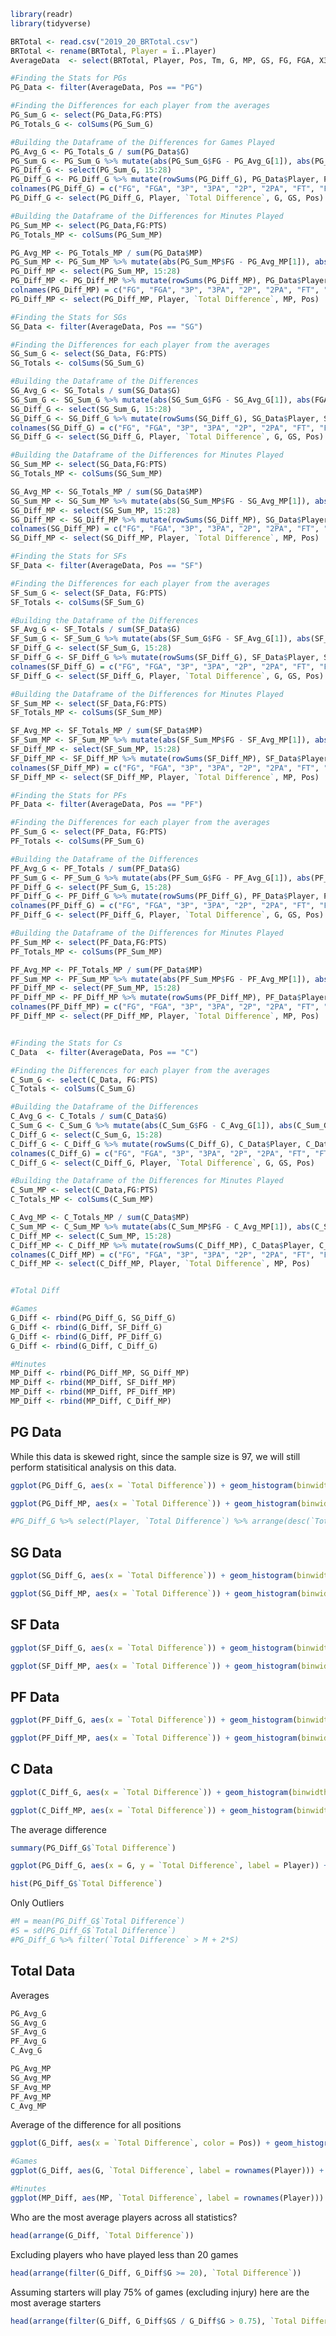 
```{r setup, echo=T, warning=FALSE, message=TRUE}
library(readr)
library(tidyverse)

BRTotal <- read.csv("2019_20_BRTotal.csv")
BRTotal <- rename(BRTotal, Player = ï..Player)
AverageData  <- select(BRTotal, Player, Pos, Tm, G, MP, GS, FG, FGA, X3P, X3PA, X2P, X2PA, FT, FTA, TRB, AST, STL, BLK, TOV, PTS)

#Finding the Stats for PGs
PG_Data <- filter(AverageData, Pos == "PG")

#Finding the Differences for each player from the averages
PG_Sum_G <- select(PG_Data,FG:PTS) 
PG_Totals_G <- colSums(PG_Sum_G)

#Building the Dataframe of the Differences for Games Played
PG_Avg_G <- PG_Totals_G / sum(PG_Data$G)
PG_Sum_G <- PG_Sum_G %>% mutate(abs(PG_Sum_G$FG - PG_Avg_G[1]), abs(PG_Sum_G$FGA - PG_Avg_G[2]), abs(PG_Sum_G$X3P - PG_Avg_G[3]), abs(PG_Sum_G$X3PA- PG_Avg_G[4]), abs(PG_Sum_G$X2P - PG_Avg_G[5]), abs(PG_Sum_G$X2PA - PG_Avg_G[6]), abs(PG_Sum_G$FT - PG_Avg_G[7]), abs(PG_Sum_G$FTA - PG_Avg_G[8]), abs(PG_Sum_G$TRB - PG_Avg_G[9]), abs(PG_Sum_G$AST - PG_Avg_G[10]), abs(PG_Sum_G$STL - PG_Avg_G[11]), abs(PG_Sum_G$BLK - PG_Avg_G[12]), abs(PG_Sum_G$TOV - PG_Avg_G[13]), abs(PG_Sum_G$PTS - PG_Avg_G[14]))
PG_Diff_G <- select(PG_Sum_G, 15:28)
PG_Diff_G <- PG_Diff_G %>% mutate(rowSums(PG_Diff_G), PG_Data$Player, PG_Data$G, PG_Data$GS, PG_Data$Pos)
colnames(PG_Diff_G) = c("FG", "FGA", "3P", "3PA", "2P", "2PA", "FT", "FTA", "TRB", "AST", "STL", "BLK", "TOV", "PTS", "Total Difference", "Player", "G", "GS", "Pos")
PG_Diff_G <- select(PG_Diff_G, Player, `Total Difference`, G, GS, Pos)

#Building the Dataframe of the Differences for Minutes Played
PG_Sum_MP <- select(PG_Data,FG:PTS) 
PG_Totals_MP <- colSums(PG_Sum_MP)

PG_Avg_MP <- PG_Totals_MP / sum(PG_Data$MP)
PG_Sum_MP <- PG_Sum_MP %>% mutate(abs(PG_Sum_MP$FG - PG_Avg_MP[1]), abs(PG_Sum_MP$FGA - PG_Avg_MP[2]), abs(PG_Sum_MP$X3P - PG_Avg_MP[3]), abs(PG_Sum_MP$X3PA- PG_Avg_MP[4]), abs(PG_Sum_MP$X2P - PG_Avg_MP[5]), abs(PG_Sum_MP$X2PA - PG_Avg_MP[6]), abs(PG_Sum_MP$FT - PG_Avg_MP[7]), abs(PG_Sum_MP$FTA - PG_Avg_MP[8]), abs(PG_Sum_MP$TRB - PG_Avg_MP[9]), abs(PG_Sum_MP$AST - PG_Avg_MP[10]), abs(PG_Sum_MP$STL - PG_Avg_MP[11]), abs(PG_Sum_MP$BLK - PG_Avg_MP[12]), abs(PG_Sum_MP$TOV - PG_Avg_MP[13]), abs(PG_Sum_MP$PTS - PG_Avg_MP[14]))
PG_Diff_MP <- select(PG_Sum_MP, 15:28)
PG_Diff_MP <- PG_Diff_MP %>% mutate(rowSums(PG_Diff_MP), PG_Data$Player, PG_Data$MP, PG_Data$Pos)
colnames(PG_Diff_MP) = c("FG", "FGA", "3P", "3PA", "2P", "2PA", "FT", "FTA", "TRB", "AST", "STL", "BLK", "TOV", "PTS", "Total Difference", "Player", "MP", "Pos")
PG_Diff_MP <- select(PG_Diff_MP, Player, `Total Difference`, MP, Pos)

#Finding the Stats for SGs
SG_Data <- filter(AverageData, Pos == "SG")

#Finding the Differences for each player from the averages
SG_Sum_G <- select(SG_Data, FG:PTS)
SG_Totals <- colSums(SG_Sum_G)

#Building the Dataframe of the Differences
SG_Avg_G <- SG_Totals / sum(SG_Data$G)
SG_Sum_G <- SG_Sum_G %>% mutate(abs(SG_Sum_G$FG - SG_Avg_G[1]), abs(FGA - SG_Avg_G[2]), abs(SG_Sum_G$X3P - SG_Avg_G[3]), abs(SG_Sum_G$X3PA- SG_Avg_G[4]), abs(SG_Sum_G$X2P - SG_Avg_G[5]), abs(SG_Sum_G$X2PA - SG_Avg_G[6]), abs(SG_Sum_G$FT - SG_Avg_G[7]), abs(SG_Sum_G$FTA - SG_Avg_G[8]), abs(SG_Sum_G$TRB - SG_Avg_G[9]), abs(SG_Sum_G$AST - SG_Avg_G[10]), abs(SG_Sum_G$STL - SG_Avg_G[11]), abs(SG_Sum_G$BLK - SG_Avg_G[12]), abs(SG_Sum_G$TOV - SG_Avg_G[13]), abs(SG_Sum_G$PTS - SG_Avg_G[14]))
SG_Diff_G <- select(SG_Sum_G, 15:28)
SG_Diff_G <- SG_Diff_G %>% mutate(rowSums(SG_Diff_G), SG_Data$Player, SG_Data$G, SG_Data$GS, SG_Data$Pos)
colnames(SG_Diff_G) = c("FG", "FGA", "3P", "3PA", "2P", "2PA", "FT", "FTA", "TRB", "AST", "STL", "BLK", "TOV", "PTS", "Total Difference", "Player", "G", "GS", "Pos")
SG_Diff_G <- select(SG_Diff_G, Player, `Total Difference`, G, GS, Pos)

#Building the Dataframe of the Differences for Minutes Played
SG_Sum_MP <- select(SG_Data,FG:PTS) 
SG_Totals_MP <- colSums(SG_Sum_MP)

SG_Avg_MP <- SG_Totals_MP / sum(SG_Data$MP)
SG_Sum_MP <- SG_Sum_MP %>% mutate(abs(SG_Sum_MP$FG - SG_Avg_MP[1]), abs(SG_Sum_MP$FGA - SG_Avg_MP[2]), abs(SG_Sum_MP$X3P - SG_Avg_MP[3]), abs(SG_Sum_MP$X3PA- SG_Avg_MP[4]), abs(SG_Sum_MP$X2P - SG_Avg_MP[5]), abs(SG_Sum_MP$X2PA - SG_Avg_MP[6]), abs(SG_Sum_MP$FT - SG_Avg_MP[7]), abs(SG_Sum_MP$FTA - SG_Avg_MP[8]), abs(SG_Sum_MP$TRB - SG_Avg_MP[9]), abs(SG_Sum_MP$AST - SG_Avg_MP[10]), abs(SG_Sum_MP$STL - SG_Avg_MP[11]), abs(SG_Sum_MP$BLK - SG_Avg_MP[12]), abs(SG_Sum_MP$TOV - SG_Avg_MP[13]), abs(SG_Sum_MP$PTS - SG_Avg_MP[14]))
SG_Diff_MP <- select(SG_Sum_MP, 15:28)
SG_Diff_MP <- SG_Diff_MP %>% mutate(rowSums(SG_Diff_MP), SG_Data$Player, SG_Data$MP, SG_Data$Pos)
colnames(SG_Diff_MP) = c("FG", "FGA", "3P", "3PA", "2P", "2PA", "FT", "FTA", "TRB", "AST", "STL", "BLK", "TOV", "PTS", "Total Difference", "Player", "MP", "Pos")
SG_Diff_MP <- select(SG_Diff_MP, Player, `Total Difference`, MP, Pos)

#Finding the Stats for SFs
SF_Data <- filter(AverageData, Pos == "SF")

#Finding the Differences for each player from the averages
SF_Sum_G <- select(SF_Data, FG:PTS)
SF_Totals <- colSums(SF_Sum_G)

#Building the Dataframe of the Differences
SF_Avg_G <- SF_Totals / sum(SF_Data$G)
SF_Sum_G <- SF_Sum_G %>% mutate(abs(SF_Sum_G$FG - SF_Avg_G[1]), abs(SF_Sum_G$FGA - SF_Avg_G[2]), abs(SF_Sum_G$X3P - SF_Avg_G[3]), abs(SF_Sum_G$X3PA- SF_Avg_G[4]), abs(SF_Sum_G$X2P - SF_Avg_G[5]), abs(SF_Sum_G$X2PA - SF_Avg_G[6]), abs(SF_Sum_G$FT - SF_Avg_G[7]), abs(SF_Sum_G$FTA - SF_Avg_G[8]), abs(SF_Sum_G$TRB - SF_Avg_G[9]), abs(SF_Sum_G$AST - SF_Avg_G[10]), abs(SF_Sum_G$STL - SF_Avg_G[11]), abs(SF_Sum_G$BLK - SF_Avg_G[12]), abs(SF_Sum_G$TOV - SF_Avg_G[13]), abs(SF_Sum_G$PTS - SF_Avg_G[14]))
SF_Diff_G <- select(SF_Sum_G, 15:28)
SF_Diff_G <- SF_Diff_G %>% mutate(rowSums(SF_Diff_G), SF_Data$Player, SF_Data$G, SF_Data$GS, SF_Data$Pos)
colnames(SF_Diff_G) = c("FG", "FGA", "3P", "3PA", "2P", "2PA", "FT", "FTA", "TRB", "AST", "STL", "BLK", "TOV", "PTS", "Total Difference", "Player", "G", "GS", "Pos")
SF_Diff_G <- select(SF_Diff_G, Player, `Total Difference`, G, GS, Pos)

#Building the Dataframe of the Differences for Minutes Played
SF_Sum_MP <- select(SF_Data,FG:PTS) 
SF_Totals_MP <- colSums(SF_Sum_MP)

SF_Avg_MP <- SF_Totals_MP / sum(SF_Data$MP)
SF_Sum_MP <- SF_Sum_MP %>% mutate(abs(SF_Sum_MP$FG - SF_Avg_MP[1]), abs(SF_Sum_MP$FGA - SF_Avg_MP[2]), abs(SF_Sum_MP$X3P - SF_Avg_MP[3]), abs(SF_Sum_MP$X3PA- SF_Avg_MP[4]), abs(SF_Sum_MP$X2P - SF_Avg_MP[5]), abs(SF_Sum_MP$X2PA - SF_Avg_MP[6]), abs(SF_Sum_MP$FT - SF_Avg_MP[7]), abs(SF_Sum_MP$FTA - SF_Avg_MP[8]), abs(SF_Sum_MP$TRB - SF_Avg_MP[9]), abs(SF_Sum_MP$AST - SF_Avg_MP[10]), abs(SF_Sum_MP$STL - SF_Avg_MP[11]), abs(SF_Sum_MP$BLK - SF_Avg_MP[12]), abs(SF_Sum_MP$TOV - SF_Avg_MP[13]), abs(SF_Sum_MP$PTS - SF_Avg_MP[14]))
SF_Diff_MP <- select(SF_Sum_MP, 15:28)
SF_Diff_MP <- SF_Diff_MP %>% mutate(rowSums(SF_Diff_MP), SF_Data$Player, SF_Data$MP, SF_Data$Pos)
colnames(SF_Diff_MP) = c("FG", "FGA", "3P", "3PA", "2P", "2PA", "FT", "FTA", "TRB", "AST", "STL", "BLK", "TOV", "PTS", "Total Difference", "Player", "MP", "Pos")
SF_Diff_MP <- select(SF_Diff_MP, Player, `Total Difference`, MP, Pos)

#Finding the Stats for PFs
PF_Data <- filter(AverageData, Pos == "PF")

#Finding the Differences for each player from the averages
PF_Sum_G <- select(PF_Data, FG:PTS)
PF_Totals <- colSums(PF_Sum_G)

#Building the Dataframe of the Differences
PF_Avg_G <- PF_Totals / sum(PF_Data$G)
PF_Sum_G <- PF_Sum_G %>% mutate(abs(PF_Sum_G$FG - PF_Avg_G[1]), abs(PF_Sum_G$FGA - PF_Avg_G[2]), abs(PF_Sum_G$X3P - PF_Avg_G[3]), abs(PF_Sum_G$X3PA- PF_Avg_G[4]), abs(PF_Sum_G$X2P - PF_Avg_G[5]), abs(PF_Sum_G$X2PA - PF_Avg_G[6]), abs(PF_Sum_G$FT - PF_Avg_G[7]), abs(PF_Sum_G$FTA - PF_Avg_G[8]), abs(PF_Sum_G$TRB - PF_Avg_G[9]), abs(PF_Sum_G$AST - PF_Avg_G[10]), abs(PF_Sum_G$STL - PF_Avg_G[11]), abs(PF_Sum_G$BLK - PF_Avg_G[12]), abs(PF_Sum_G$TOV - PF_Avg_G[13]), abs(PF_Sum_G$PTS - PF_Avg_G[14]))
PF_Diff_G <- select(PF_Sum_G, 15:28)
PF_Diff_G <- PF_Diff_G %>% mutate(rowSums(PF_Diff_G), PF_Data$Player, PF_Data$G, PF_Data$GS, PF_Data$Pos)
colnames(PF_Diff_G) = c("FG", "FGA", "3P", "3PA", "2P", "2PA", "FT", "FTA", "TRB", "AST", "STL", "BLK", "TOV", "PTS", "Total Difference", "Player", "G", "GS", "Pos")
PF_Diff_G <- select(PF_Diff_G, Player, `Total Difference`, G, GS, Pos)

#Building the Dataframe of the Differences for Minutes Played
PF_Sum_MP <- select(PF_Data,FG:PTS) 
PF_Totals_MP <- colSums(PF_Sum_MP)

PF_Avg_MP <- PF_Totals_MP / sum(PF_Data$MP)
PF_Sum_MP <- PF_Sum_MP %>% mutate(abs(PF_Sum_MP$FG - PF_Avg_MP[1]), abs(PF_Sum_MP$FGA - PF_Avg_MP[2]), abs(PF_Sum_MP$X3P - PF_Avg_MP[3]), abs(PF_Sum_MP$X3PA- PF_Avg_MP[4]), abs(PF_Sum_MP$X2P - PF_Avg_MP[5]), abs(PF_Sum_MP$X2PA - PF_Avg_MP[6]), abs(PF_Sum_MP$FT - PF_Avg_MP[7]), abs(PF_Sum_MP$FTA - PF_Avg_MP[8]), abs(PF_Sum_MP$TRB - PF_Avg_MP[9]), abs(PF_Sum_MP$AST - PF_Avg_MP[10]), abs(PF_Sum_MP$STL - PF_Avg_MP[11]), abs(PF_Sum_MP$BLK - PF_Avg_MP[12]), abs(PF_Sum_MP$TOV - PF_Avg_MP[13]), abs(PF_Sum_MP$PTS - PF_Avg_MP[14]))
PF_Diff_MP <- select(PF_Sum_MP, 15:28)
PF_Diff_MP <- PF_Diff_MP %>% mutate(rowSums(PF_Diff_MP), PF_Data$Player, PF_Data$MP, PF_Data$Pos)
colnames(PF_Diff_MP) = c("FG", "FGA", "3P", "3PA", "2P", "2PA", "FT", "FTA", "TRB", "AST", "STL", "BLK", "TOV", "PTS", "Total Difference", "Player", "MP", "Pos")
PF_Diff_MP <- select(PF_Diff_MP, Player, `Total Difference`, MP, Pos)


#Finding the Stats for Cs
C_Data  <- filter(AverageData, Pos == "C")

#Finding the Differences for each player from the averages
C_Sum_G <- select(C_Data, FG:PTS)
C_Totals <- colSums(C_Sum_G)

#Building the Dataframe of the Differences
C_Avg_G <- C_Totals / sum(C_Data$G)
C_Sum_G <- C_Sum_G %>% mutate(abs(C_Sum_G$FG - C_Avg_G[1]), abs(C_Sum_G$FGA - C_Avg_G[2]), abs(C_Sum_G$X3P - C_Avg_G[3]), abs(C_Sum_G$X3PA- C_Avg_G[4]), abs(C_Sum_G$X2P - C_Avg_G[5]), abs(C_Sum_G$X2PA - C_Avg_G[6]), abs(C_Sum_G$FT - C_Avg_G[7]), abs(C_Sum_G$FTA - C_Avg_G[8]), abs(C_Sum_G$TRB - C_Avg_G[9]), abs(C_Sum_G$AST - C_Avg_G[10]), abs(C_Sum_G$STL - C_Avg_G[11]), abs(C_Sum_G$BLK - C_Avg_G[12]), abs(C_Sum_G$TOV - C_Avg_G[13]), abs(C_Sum_G$PTS - C_Avg_G[14]))
C_Diff_G <- select(C_Sum_G, 15:28)
C_Diff_G <- C_Diff_G %>% mutate(rowSums(C_Diff_G), C_Data$Player, C_Data$G, C_Data$GS, C_Data$Pos)
colnames(C_Diff_G) = c("FG", "FGA", "3P", "3PA", "2P", "2PA", "FT", "FTA", "TRB", "AST", "STL", "BLK", "TOV", "PTS", "Total Difference", "Player", "G", "GS", "Pos")
C_Diff_G <- select(C_Diff_G, Player, `Total Difference`, G, GS, Pos)

#Building the Dataframe of the Differences for Minutes Played
C_Sum_MP <- select(C_Data,FG:PTS) 
C_Totals_MP <- colSums(C_Sum_MP)

C_Avg_MP <- C_Totals_MP / sum(C_Data$MP)
C_Sum_MP <- C_Sum_MP %>% mutate(abs(C_Sum_MP$FG - C_Avg_MP[1]), abs(C_Sum_MP$FGA - C_Avg_MP[2]), abs(C_Sum_MP$X3P - C_Avg_MP[3]), abs(C_Sum_MP$X3PA- C_Avg_MP[4]), abs(C_Sum_MP$X2P - C_Avg_MP[5]), abs(C_Sum_MP$X2PA - C_Avg_MP[6]), abs(C_Sum_MP$FT - C_Avg_MP[7]), abs(C_Sum_MP$FTA - C_Avg_MP[8]), abs(C_Sum_MP$TRB - C_Avg_MP[9]), abs(C_Sum_MP$AST - C_Avg_MP[10]), abs(C_Sum_MP$STL - C_Avg_MP[11]), abs(C_Sum_MP$BLK - C_Avg_MP[12]), abs(C_Sum_MP$TOV - C_Avg_MP[13]), abs(C_Sum_MP$PTS - C_Avg_MP[14]))
C_Diff_MP <- select(C_Sum_MP, 15:28)
C_Diff_MP <- C_Diff_MP %>% mutate(rowSums(C_Diff_MP), C_Data$Player, C_Data$MP, C_Data$Pos)
colnames(C_Diff_MP) = c("FG", "FGA", "3P", "3PA", "2P", "2PA", "FT", "FTA", "TRB", "AST", "STL", "BLK", "TOV", "PTS", "Total Difference", "Player", "MP", "Pos")
C_Diff_MP <- select(C_Diff_MP, Player, `Total Difference`, MP, Pos)


#Total Diff

#Games
G_Diff <- rbind(PG_Diff_G, SG_Diff_G)
G_Diff <- rbind(G_Diff, SF_Diff_G)
G_Diff <- rbind(G_Diff, PF_Diff_G)
G_Diff <- rbind(G_Diff, C_Diff_G)

#Minutes
MP_Diff <- rbind(PG_Diff_MP, SG_Diff_MP)
MP_Diff <- rbind(MP_Diff, SF_Diff_MP)
MP_Diff <- rbind(MP_Diff, PF_Diff_MP)
MP_Diff <- rbind(MP_Diff, C_Diff_MP)
```

## PG Data

While this data is skewed right, since the sample size is 97, we will still perform statisitical analysis on this data. 
```{r, echo=T, warning=FALSE, message=TRUE}
ggplot(PG_Diff_G, aes(x = `Total Difference`)) + geom_histogram(binwidth = 500, fill = "aquamarine3", col = "black") 

ggplot(PG_Diff_MP, aes(x = `Total Difference`)) + geom_histogram(binwidth = 500, fill = "aquamarine3", col = "black") 
```

```{r, echo=T, warning=FALSE, message=TRUE}
#PG_Diff_G %>% select(Player, `Total Difference`) %>% arrange(desc(`Total Difference`))
```



## SG Data
```{r, echo=T, warning=FALSE, message=TRUE}
ggplot(SG_Diff_G, aes(x = `Total Difference`)) + geom_histogram(binwidth = 500, fill = "orchid2", col = "black") 

ggplot(SG_Diff_MP, aes(x = `Total Difference`)) + geom_histogram(binwidth = 500, fill = "orchid2", col = "black") 
```



## SF Data
```{r, echo=T, warning=FALSE, message=TRUE}
ggplot(SF_Diff_G, aes(x = `Total Difference`)) + geom_histogram(binwidth = 500, fill = "dodgerblue2", col = "black") 

ggplot(SF_Diff_MP, aes(x = `Total Difference`)) + geom_histogram(binwidth = 500, fill = "dodgerblue2", col = "black") 
```


## PF Data
```{r, echo=T, warning=FALSE, message=TRUE}
ggplot(PF_Diff_G, aes(x = `Total Difference`)) + geom_histogram(binwidth = 500, fill = "darkgoldenrod3", col = "black") 

ggplot(PF_Diff_MP, aes(x = `Total Difference`)) + geom_histogram(binwidth = 500, fill = "darkgoldenrod3", col = "black") 
```


## C Data
```{r, echo=T, warning=FALSE, message=TRUE}
ggplot(C_Diff_G, aes(x = `Total Difference`)) + geom_histogram(binwidth = 500, fill = "coral1", col = "black") 

ggplot(C_Diff_MP, aes(x = `Total Difference`)) + geom_histogram(binwidth = 500, fill = "coral1", col = "black") 
```



The average difference
```{r, echo=T, warning=FALSE, message=TRUE}
summary(PG_Diff_G$`Total Difference`)

ggplot(PG_Diff_G, aes(x = G, y = `Total Difference`, label = Player)) + geom_text(aes(label = Player), size = 2)

hist(PG_Diff_G$`Total Difference`)
```

Only Outliers
```{r, echo=T, warning=FALSE, message=TRUE}
#M = mean(PG_Diff_G$`Total Difference`)
#S = sd(PG_Diff_G$`Total Difference`)
#PG_Diff_G %>% filter(`Total Difference` > M + 2*S) 
```

## Total Data
Averages
```{R, echo=T,  warning=FALSE, message=TRUE}
PG_Avg_G
SG_Avg_G
SF_Avg_G
PF_Avg_G
C_Avg_G

PG_Avg_MP
SG_Avg_MP
SF_Avg_MP
PF_Avg_MP
C_Avg_MP
```

Average of the difference for all positions
```{r, echo=T, warning=FALSE, message=TRUE}

ggplot(G_Diff, aes(x = `Total Difference`, color = Pos)) + geom_histogram(binwidth = 500, fill="white", alpha=0.5, position="identity")

#Games
ggplot(G_Diff, aes(G, `Total Difference`, label = rownames(Player))) + geom_text(aes(label = Player, color = Pos), hjust = - 0.5, size = 2, check_overlap = TRUE) + geom_smooth(method="glm", se=FALSE, color = "black")

#Minutes
ggplot(MP_Diff, aes(MP, `Total Difference`, label = rownames(Player))) + geom_text(aes(label = Player, color = Pos), hjust = - 0.5, size = 2, check_overlap = TRUE) + geom_smooth(method="glm", se=FALSE, color = "black")
```


Who are the most average players across all statistics?
```{r, echo=T, warning=FALSE, message=TRUE}
head(arrange(G_Diff, `Total Difference`))
```

Excluding players who have played less than 20 games
```{r, echo=T, warning=FALSE, message=TRUE}
head(arrange(filter(G_Diff, G_Diff$G >= 20), `Total Difference`)) 
```

Assuming starters will play 75% of games (excluding injury) here are the most average starters
```{r, echo=T, warning=FALSE, message=TRUE}
head(arrange(filter(G_Diff, G_Diff$GS / G_Diff$G > 0.75), `Total Difference`)) 
```






